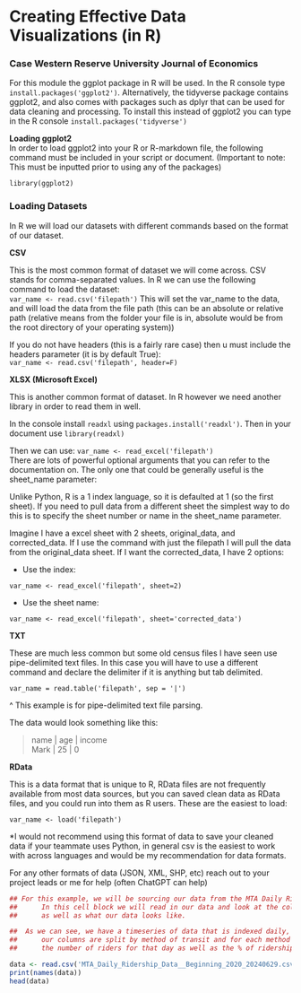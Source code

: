 # Creating Effective Data Visualizations (in R)

### Case Western Reserve University Journal of Economics

For this module the ggplot package in R will be used. In the R console type `install.packages('ggplot2')`. Alternatively, the tidyverse package contains ggplot2, and also comes with packages such as dplyr that can be used for data cleaning and processing. To install this instead of ggplot2 you can type in the R console `install.packages('tidyverse')`

**Loading ggplot2**\
In order to load ggplot2 into your R or R-markdown file, the following command must be included in your script or document. (Important to note: This must be inputted prior to using any of the packages)

`library(ggplot2)`

### Loading Datasets

In R we will load our datasets with different commands based on the format of our dataset.

**CSV**

This is the most common format of dataset we will come across. CSV stands for comma-separated values. In R we can use the following command to load the dataset:\
`var_name <- read.csv('filepath')` This will set the var_name to the data, and will load the data from the file path (this can be an absolute or relative path (relative means from the folder your file is in, absolute would be from the root directory of your operating system))

If you do not have headers (this is a fairly rare case) then u must include the headers parameter (it is by default True):\
`var_name <- read.csv('filepath', header=F)`

**XLSX (Microsoft Excel)**

This is another common format of dataset. In R however we need another library in order to read them in well.

In the console install `readxl` using `packages.install('readxl')`. Then in your document use `library(readxl)`

Then we can use: `var_name <- read_excel('filepath')`\
There are lots of powerful optional arguments that you can refer to the documentation on. The only one that could be generally useful is the sheet_name parameter:

Unlike Python, R is a 1 index language, so it is defaulted at 1 (so the first sheet). If you need to pull data from a different sheet the simplest way to do this is to specify the sheet number or name in the sheet_name parameter.

Imagine I have a excel sheet with 2 sheets, original_data, and corrected_data. If I use the command with just the filepath I will pull the data from the original_data sheet. If I want the corrected_data, I have 2 options:

-   Use the index:

`var_name <- read_excel('filepath', sheet=2)`

-   Use the sheet name:

`var_name <- read_excel('filepath', sheet='corrected_data')`

**TXT**

These are much less common but some old census files I have seen use pipe-delimited text files. In this case you will have to use a different command and declare the delimiter if it is anything but tab delimited.

`var_name = read.table('filepath', sep = '|')`

\^ This example is for pipe-delimited text file parsing.

The data would look something like this:

> name \| age \| income\
> Mark \| 25 \| 0

**RData**

This is a data format that is unique to R, RData files are not frequently available from most data sources, but you can saved clean data as RData files, and you could run into them as R users. These are the easiest to load:

`var_name <- load('filepath')`

\*I would not recommend using this format of data to save your cleaned data if your teammate uses Python, in general csv is the easiest to work with across languages and would be my recommendation for data formats.

For any other formats of data (JSON, XML, SHP, etc) reach out to your project leads or me for help (often ChatGPT can help)

```r
## For this example, we will be sourcing our data from the MTA Daily Ridership Data.
##      In this cell block we will read in our data and look at the columns that we have
##      as well as what our data looks like.

##  As we can see, we have a timeseries of data that is indexed daily,
##      our columns are split by method of transit and for each method of transit we have
##      the number of riders for that day as well as the % of ridership compared a comparable pre-pandemic day

data <- read.csv('MTA_Daily_Ridership_Data__Beginning_2020_20240629.csv')
print(names(data))
head(data)
```
